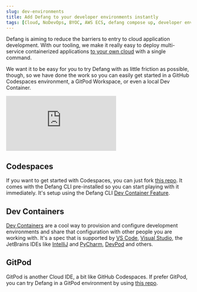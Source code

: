 ```yaml
---
slug: dev-environments
title: Add Defang to your developer environments instantly
tags: [Cloud, NoDevOps, BYOC, AWS ECS, defang compose up, developer environments, Cloud IDEs, CDE]
---
```


Defang is aiming to reduce the barriers to entry to cloud application development. With our tooling, we make it really easy to deploy multi-service containerized applications [to your own cloud](https://docs.defang.io/docs/concepts/defang-byoc) with a single command.

We want it to be easy for you to try Defang with as little friction as possible, though, so we have done the work so you can easily get started in a GitHub Codespaces environment, a GitPod Workspace, or even a local Dev Container.

<iframe style={{
    width: '100%',
    aspectRatio: '560/315',
}} src="https://www.youtube.com/embed/71pmCfLdxTg?si=7hRL-4uyTDANLe78" title="YouTube video player" frameborder="0" allow="accelerometer; autoplay; clipboard-write; encrypted-media; gyroscope; picture-in-picture; web-share" referrerpolicy="strict-origin-when-cross-origin" allowfullscreen></iframe>

## Codespaces

If you want to get started with Codespaces, you can just fork [this repo](https://github.com/DefangLabs/github-codespace). It comes with the Defang CLI pre-installed so you can start playing with it immediately. It's setup using the Defang CLI [Dev Container Feature](https://github.com/DefangLabs/devcontainer-feature/pkgs/container/devcontainer-feature%2Fdefang-cli).

## Dev Containers

[Dev Containers](https://code.visualstudio.com/docs/devcontainers/containers) are a cool way to provision and configure development environments and share that configuration with other people you are working with. It's a spec that is supported by [VS Code](https://code.visualstudio.com/docs/devcontainers/containers), [Visual Studio](https://devblogs.microsoft.com/cppblog/dev-containers-for-c-in-visual-studio/), the JetBrains IDEs like [IntelliJ](https://www.jetbrains.com/help/idea/connect-to-devcontainer.html) and [PyCharm](https://www.jetbrains.com/help/pycharm/connect-to-devcontainer.html), [DevPod](https://devpod.sh/docs/developing-in-workspaces/devcontainer-json) and others.

## GitPod

GitPod is another Cloud IDE, a bit like GitHub Codespaces. If prefer GitPod, you can try Defang in a GitPod environment by using [this repo](https://github.com/DefangLabs/gitpod-workspace/tree/main).